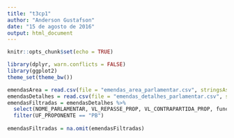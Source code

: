 ```yaml
---
title: "t3cp1"
author: "Anderson Gustafson"
date: "15 de agosto de 2016"
output: html_document
---
```


```r
knitr::opts_chunk$set(echo = TRUE)
```
```r
library(dplyr, warn.conflicts = FALSE)
library(ggplot2)
theme_set(theme_bw())
```

```r
emendasArea = read.csv(file = "emendas_area_parlamentar.csv", stringsAsFactors = TRUE)
emendasDetalhes = read.csv(file = "emendas_detalhes_parlamentar.csv", stringsAsFactors = TRUE)
emendasFiltradas = emendasDetalhes %>%
  select(NOME_PARLAMENTAR, VL_REPASSE_PROP, VL_CONTRAPARTIDA_PROP, funcao.imputada, UF_PROPONENTE)
  filter(UF_PROPONENTE == "PB")
  
emendasFiltradas = na.omit(emendasFiltradas)

```